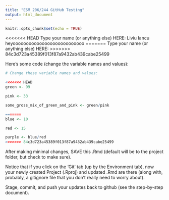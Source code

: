 ```yaml
---
title: "ESM 206/244 GitHub Testing"
output: html_document
---
```


```r
knitr::opts_chunk$set(echo = TRUE)
```

<<<<<<< HEAD
Type your name (or anything else) HERE: Liviu Iancu heyooooooooooooooooooooooooooo
=======
Type your name (or anything else) HERE: 
>>>>>>> 84c3d723a45389f013f87a9432ab439cabe25499

Here's some code (change the variable names and values):
```r
# Change these variable names and values:

<<<<<<< HEAD
green <- 99

pink <- 33

some_gross_mix_of_green_and_pink <- green/pink

=======
blue <- 10

red <- 15

purple <- blue/red
>>>>>>> 84c3d723a45389f013f87a9432ab439cabe25499

```

After making minimal changes, SAVE this .Rmd (default will be to the project folder, but check to make sure).

Notice that if you click on the 'Git' tab (up by the Environment tab), now your newly created Project (.Rproj) and updated .Rmd are there (along with, probably, a gitignore file that you don't really need to worry about).

Stage, commit, and push your updates back to github (see the step-by-step document).